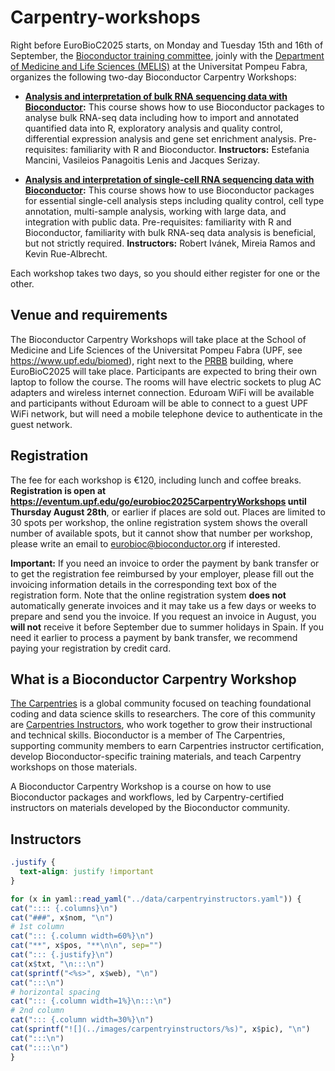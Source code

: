 # Carpentry-workshops

Right before EuroBioC2025 starts, on Monday and Tuesday 15th and 16th of
September, the
[Bioconductor training committee](https://training.bioconductor.org), joinly
with the
[Department of Medicine and Life Sciences (MELIS)](https://www.upf.edu/biomed)
at the Universitat Pompeu Fabra, organizes the following two-day Bioconductor
Carpentry Workshops:

* **[Analysis and interpretation of bulk RNA sequencing data with Bioconductor](https://carpentries-incubator.github.io/bioc-rnaseq):**
  This course shows how to use Bioconductor packages to analyse bulk RNA-seq
  data including how to import and annotated quantified data into R, exploratory
  analysis and quality control, differential expression analysis and gene set
  enrichment analysis. Pre-requisites: familiarity with R and Bioconductor.
  **Instructors:** Estefania Mancini, Vasileios Panagoitis Lenis and Jacques Serizay.

* **[Analysis and interpretation of single-cell RNA sequencing data with Bioconductor](https://carpentries-incubator.github.io/bioc-scrnaseq):**
  This course shows how to use Bioconductor packages for essential single-cell
  analysis steps including quality control, cell type annotation, multi-sample
  analysis, working with large data, and integration with public data.
  Pre-requisites: familiarity with R and Bioconductor, familiarity with bulk RNA-seq
  data analysis is beneficial, but not strictly required. **Instructors:**
  Robert Ivánek, Mireia Ramos and Kevin Rue-Albrecht.

Each workshop takes two days, so you should either register for one or the other.

## Venue and requirements

The Bioconductor Carpentry Workshops will take place at the School of Medicine
and Life Sciences of the Universitat Pompeu Fabra (UPF, see
[https://www.upf.edu/biomed](https://www.upf.edu/biomed)), right next to the
[PRBB](https://prbb.org) building, where EuroBioC2025 will take place.
Participants are expected to bring their own laptop to follow the course. The
rooms will have electric sockets to plug AC adapters and wireless internet
connection. Eduroam WiFi will be available and participants without Eduroam
will be able to connect to a guest UPF WiFi network, but will need a mobile
telephone device to authenticate in the guest network.

## Registration

The fee for each workshop is €120, including lunch and coffee breaks.
**Registration is open at
[https://eventum.upf.edu/go/eurobioc2025CarpentryWorkshops](https://eventum.upf.edu/go/eurobioc2025CarpentryWorkshops){target="_blank"} until Thursday August 28th**,
or earlier if places are sold out. Places are limited to 30 spots per workshop,
the online registration system shows the overall number of available spots, but
it cannot show that number per workshop, please write an email to
[eurobioc@bioconductor.org](mailto:eurobioc@bioconductor.org) if interested.

**Important:** If you need an invoice to order the payment by bank transfer or
to get the registration fee reimbursed by your employer, please fill out the
invoicing information details in the corresponding text box of the registration form.
Note that the online registration system **does not** automatically generate invoices
and it may take us a few days or weeks to prepare and send you the invoice. If you
request an invoice in August, you **will not** receive it before September due to
summer holidays in Spain. If you need it earlier to process a payment by bank transfer,
we recommend paying your registration by credit card.

## What is a Bioconductor Carpentry Workshop

[The Carpentries](https://carpentries.org) is a global community focused on
teaching foundational coding and data science skills to researchers. The core
of this community are
[Carpentries Instructors](https://carpentries.org/community/instructors), who
work together to grow their instructional and technical skills. Bioconductor is
a member of The Carpentries, supporting community members to earn Carpentries
instructor certification, develop Bioconductor-specific training materials, and
teach Carpentry workshops on those materials.

A Bioconductor Carpentry Workshop is a course on how to use Bioconductor packages
and workflows, led by Carpentry-certified instructors on materials developed
by the Bioconductor community.

## Instructors

```css
.justify {
  text-align: justify !important
}
```

```r
for (x in yaml::read_yaml("../data/carpentryinstructors.yaml")) {
cat(":::: {.columns}\n")
cat("###", x$nom, "\n")
# 1st column
cat("::: {.column width=60%}\n")
cat("**", x$pos, "**\n\n", sep="")
cat("::: {.justify}\n")
cat(x$txt, "\n:::\n")
cat(sprintf("<%s>", x$web), "\n")
cat(":::\n")
# horizontal spacing
cat("::: {.column width=1%}\n:::\n")
# 2nd column
cat("::: {.column width=30%}\n")
cat(sprintf("![](../images/carpentryinstructors/%s)", x$pic), "\n")
cat(":::\n")
cat("::::\n")
}
```
